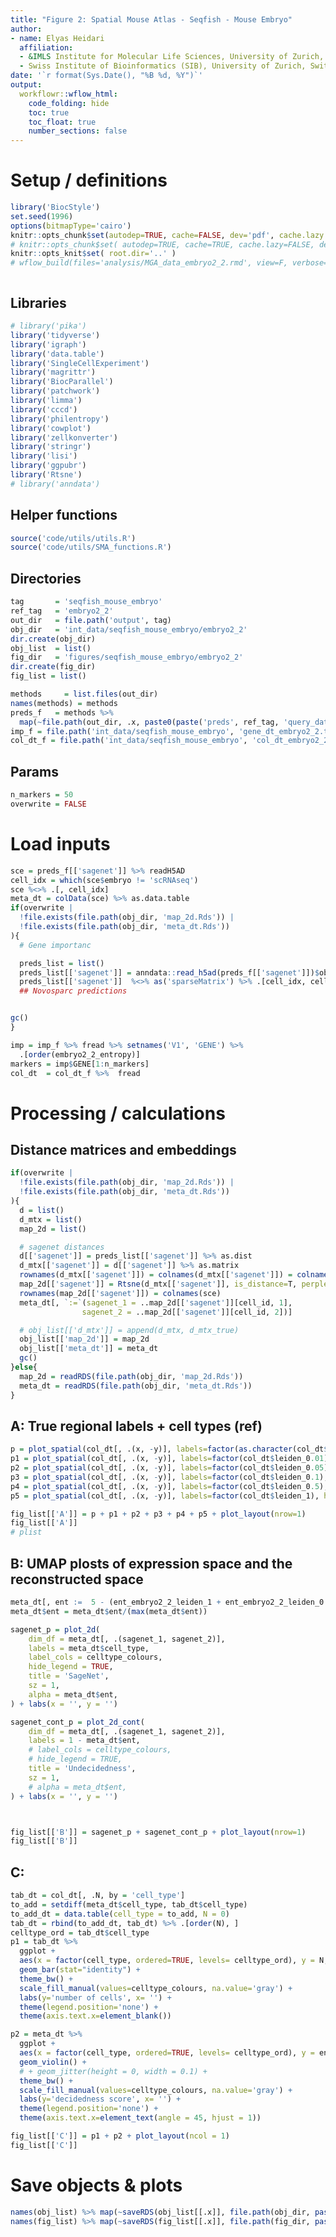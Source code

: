 ```yaml
---
title: "Figure 2: Spatial Mouse Atlas - Seqfish - Mouse Embryo"
author:
- name: Elyas Heidari
  affiliation: 
  - &IMLS Institute for Molecular Life Sciences, University of Zurich, Switzerland
  - Swiss Institute of Bioinformatics (SIB), University of Zurich, Switzerland
date: '`r format(Sys.Date(), "%B %d, %Y")`'
output:
  workflowr::wflow_html:
    code_folding: hide
    toc: true
    toc_float: true
    number_sections: false
---
```


# Setup / definitions


```r
library('BiocStyle')
set.seed(1996)
options(bitmapType='cairo')
knitr::opts_chunk$set(autodep=TRUE, cache=FALSE, dev='pdf', cache.lazy = FALSE)
# knitr::opts_chunk$set( autodep=TRUE, cache=TRUE, cache.lazy=FALSE, dev='png' )
knitr::opts_knit$set( root.dir='..' )
# wflow_build(files='analysis/MGA_data_embryo2_2.rmd', view=F, verbose=T, delete_cache=T)
```

```r
```

## Libraries

```r
# library('pika')
library('tidyverse')
library('igraph')
library('data.table')
library('SingleCellExperiment')
library('magrittr')
library('BiocParallel')
library('patchwork')
library('limma')
library('cccd')
library('philentropy')
library('cowplot')
library('zellkonverter')
library('stringr')
library('lisi')
library('ggpubr')
library('Rtsne')
# library('anndata')
```


## Helper functions
```r
source('code/utils/utils.R')
source('code/utils/SMA_functions.R')
```

## Directories
```r
tag       = 'seqfish_mouse_embryo' 
ref_tag   = 'embryo2_2'
out_dir   = file.path('output', tag)
obj_dir   = 'int_data/seqfish_mouse_embryo/embryo2_2'
dir.create(obj_dir)
obj_list  = list()
fig_dir   = 'figures/seqfish_mouse_embryo/embryo2_2'
dir.create(fig_dir)
fig_list = list()

methods     = list.files(out_dir)
names(methods) = methods
preds_f   = methods %>%
  map(~file.path(out_dir, .x, paste0(paste('preds', ref_tag, 'query_data', sep='_'), '.h5ad')))
imp_f = file.path('int_data/seqfish_mouse_embryo', 'gene_dt_embryo2_2.txt')
col_dt_f = file.path('int_data/seqfish_mouse_embryo', 'col_dt_embryo2_2.txt')

```





## Params
```r
n_markers = 50
overwrite = FALSE
```

# Load inputs
```r
sce = preds_f[['sagenet']] %>% readH5AD 
cell_idx = which(sce$embryo != 'scRNAseq')
sce %<>% .[, cell_idx]
meta_dt = colData(sce) %>% as.data.table
if(overwrite | 
  !file.exists(file.path(obj_dir, 'map_2d.Rds')) | 
  !file.exists(file.path(obj_dir, 'meta_dt.Rds'))
){
  # Gene importanc

  preds_list = list()
  preds_list[['sagenet']] = anndata::read_h5ad(preds_f[['sagenet']])$obsm$dist_map 
  preds_list[['sagenet']]  %<>% as('sparseMatrix') %>% .[cell_idx, cell_idx]
  ## Novosparc predictions


gc()
}

imp = imp_f %>% fread %>% setnames('V1', 'GENE') %>%
  .[order(embryo2_2_entropy)] 
markers = imp$GENE[1:n_markers]
col_dt  = col_dt_f %>%  fread 
```

# Processing / calculations
## Distance matrices and embeddings
```r
if(overwrite | 
  !file.exists(file.path(obj_dir, 'map_2d.Rds')) | 
  !file.exists(file.path(obj_dir, 'meta_dt.Rds'))
){
  d = list()
  d_mtx = list()
  map_2d = list()

  # sagenet distances
  d[['sagenet']] = preds_list[['sagenet']] %>% as.dist
  d_mtx[['sagenet']] = d[['sagenet']] %>% as.matrix 
  rownames(d_mtx[['sagenet']]) = colnames(d_mtx[['sagenet']]) = colnames(sce)
  map_2d[['sagenet']] = Rtsne(d_mtx[['sagenet']], is_distance=T, perplexity=50)$Y
  rownames(map_2d[['sagenet']]) = colnames(sce)
  meta_dt[, `:=`(sagenet_1 = ..map_2d[['sagenet']][cell_id, 1], 
                sagenet_2 = ..map_2d[['sagenet']][cell_id, 2])]

  # obj_list[['d_mtx']] = append(d_mtx, d_mtx_true)
  obj_list[['map_2d']] = map_2d
  obj_list[['meta_dt']] = meta_dt
  gc()
}else{
  map_2d = readRDS(file.path(obj_dir, 'map_2d.Rds'))
  meta_dt = readRDS(file.path(obj_dir, 'meta_dt.Rds'))
}
```


## A: True regional labels + cell types (ref)
```r
p = plot_spatial(col_dt[, .(x, -y)], labels=factor(as.character(col_dt$cell_type), ordered=TRUE), label_cols=celltype_colours, hide_legend = TRUE, title = 'cell types') +coord_fixed()
p1 = plot_spatial(col_dt[, .(x, -y)], labels=factor(col_dt$leiden_0.01), hide_legend = TRUE, title='partitioning 1')+coord_fixed()
p2 = plot_spatial(col_dt[, .(x, -y)], labels=factor(col_dt$leiden_0.05), hide_legend = TRUE, title='partitioning 2')+coord_fixed()
p3 = plot_spatial(col_dt[, .(x, -y)], labels=factor(col_dt$leiden_0.1), hide_legend = TRUE, title='partitioning 3')+coord_fixed()
p4 = plot_spatial(col_dt[, .(x, -y)], labels=factor(col_dt$leiden_0.5), hide_legend = TRUE, title='partitioning 4')+coord_fixed()
p5 = plot_spatial(col_dt[, .(x, -y)], labels=factor(col_dt$leiden_1), hide_legend = TRUE, title='partitioning 5')+coord_fixed()

fig_list[['A']] = p + p1 + p2 + p3 + p4 + p5 + plot_layout(nrow=1) 
fig_list[['A']]
# plist
```

## B: UMAP plosts of expression space and the reconstructed space
```r
meta_dt[, ent :=  5 - (ent_embryo2_2_leiden_1 + ent_embryo2_2_leiden_0.1 + ent_embryo2_2_leiden_0.01 + ent_embryo2_2_leiden_0.5 + ent_embryo2_2_leiden_0.05) ]
meta_dt$ent = meta_dt$ent/(max(meta_dt$ent))

sagenet_p = plot_2d( 
    dim_df = meta_dt[, .(sagenet_1, sagenet_2)],
    labels = meta_dt$cell_type,
    label_cols = celltype_colours,
    hide_legend = TRUE,
    title = 'SageNet',
    sz = 1,
    alpha = meta_dt$ent,
) + labs(x = '', y = '')

sagenet_cont_p = plot_2d_cont( 
    dim_df = meta_dt[, .(sagenet_1, sagenet_2)],
    labels = 1 - meta_dt$ent,
    # label_cols = celltype_colours,
    # hide_legend = TRUE,
    title = 'Undecidedness',
    sz = 1,
    # alpha = meta_dt$ent,
) + labs(x = '', y = '')



fig_list[['B']] = sagenet_p + sagenet_cont_p + plot_layout(nrow=1) 
fig_list[['B']]

```

## C: 
```r
tab_dt = col_dt[, .N, by = 'cell_type'] 
to_add = setdiff(meta_dt$cell_type, tab_dt$cell_type)
to_add_dt = data.table(cell_type = to_add, N = 0)
tab_dt = rbind(to_add_dt, tab_dt) %>% .[order(N), ]
celltype_ord = tab_dt$cell_type
p1 = tab_dt %>%
  ggplot +
  aes(x = factor(cell_type, ordered=TRUE, levels= celltype_ord), y = N, fill=cell_type) +
  geom_bar(stat="identity") +
  theme_bw() +
  scale_fill_manual(values=celltype_colours, na.value='gray') +
  labs(y='number of cells', x= '') +
  theme(legend.position='none') + 
  theme(axis.text.x=element_blank())

p2 = meta_dt %>%
  ggplot +
  aes(x = factor(cell_type, ordered=TRUE, levels= celltype_ord), y = ent, fill=cell_type) +
  geom_violin() +
  # + geom_jitter(height = 0, width = 0.1) +
  theme_bw() +
  scale_fill_manual(values=celltype_colours, na.value='gray') +
  labs(y='decidedness score', x= '') +
  theme(legend.position='none') + 
  theme(axis.text.x=element_text(angle = 45, hjust = 1))

fig_list[['C']] = p1 + p2 + plot_layout(ncol = 1)
fig_list[['C']]
```


# Save objects & plots
```r
names(obj_list) %>% map(~saveRDS(obj_list[[.x]], file.path(obj_dir, paste0(.x, '.Rds'))))
names(fig_list) %>% map(~saveRDS(fig_list[[.x]], file.path(fig_dir, paste0(.x, '.Rds'))))
```
